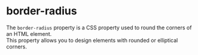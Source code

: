 # border-radius
The `border-radius` property is a CSS property used to round the corners of an HTML element.  
This property allows you to design elements with rounded or elliptical corners.
